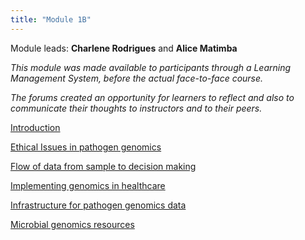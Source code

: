 ```yaml
---
title: "Module 1B"
---
```


Module leads: **Charlene Rodrigues** and **Alice Matimba**

*This module was made available to participants through a Learning Management System, before the actual face-to-face course.*

*The forums created an opportunity for learners to reflect and also to communicate their thoughts to instructors and to their peers.*

[Introduction](module1b_introduction.qmd)

[Ethical Issues in pathogen genomics](module1b_ethical_issues.qmd)

[Flow of data from sample to decision making](module1b_flow_of_data.qmd)

[Implementing genomics in healthcare](module1b_implementing_genomics_in_healthcare.qmd)

[Infrastructure for pathogen genomics data](module1b_infrastructure.qmd)

[Microbial genomics resources](module1b_microbial_genomics_resources.qmd)
